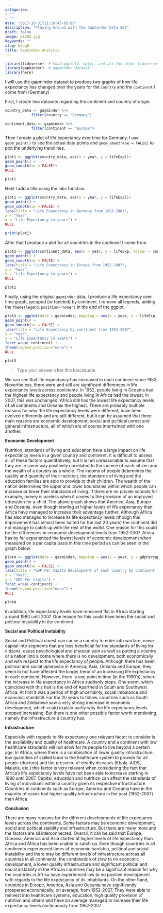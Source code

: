 ```yaml
---
categories:
- ""
- ""
date: "2017-10-31T21:28:43-05:00"
description: "Playing Around with the Gapminder Data Set"
draft: false
image: pic02.jpg
keywords: ""
slug: blog6
title: Gapminder Analysis
---
```


```r
library(tidyverse)  # Load ggplot2, dplyr, and all the other tidyverse packages
library(gapminder)  # gapminder dataset
library(here)
```

I will use the gapminder dataset to produce two graphs of how life expectancy has changed over the years for the `country` and the `continent` I come from (Germany)

First, I create two datasets regarding the continent and country of origin.

```r
country_data <- gapminder %>% 
            filter(country == "Germany") 

continent_data <- gapminder %>% 
            filter(continent == "Europe")
```

Then I create a plot of life expectancy over time for Germany. I use  `geom_point()` to see the actual data points and `geom_smooth(se = FALSE)`  to plot the underlying trendlines. 

```r
plot1 <- ggplot(country_data, aes(x = year, y = lifeExp))+
geom_point() +
geom_smooth(se = FALSE)+
NULL 

plot1
```

Next I add a title using the labs function.

```r
plot1 <- ggplot(country_data, aes(x = year, y = lifeExp))+
geom_point() +
geom_smooth(se = FALSE) +
labs(title = "Life Expectancy in Germany from 1952-2007",
x = "Year",
y = "Life Expectancy in years") +
NULL

print(plot1)
```

After that I produce a plot for all countries in the *continent* I come from. 

```r
plot2 <- ggplot(continent_data, aes(x = year, y = lifeExp, colour = country))+
geom_point() + 
geom_smooth(se = FALSE) +
labs(title = "Life Expectancy in Europe from 1952-2007",
x = "Year",
y = "Life Expectancy in years") +
NULL

plot2
```

Finally, using the original `gapminder` data, I produce a life expectancy over time graph, grouped (or faceted) by continent. I remove all legends, adding the `theme(legend.position="none")` in the end of the ggplot.

```r
plot3 <- ggplot(data = gapminder, mapping = aes(x = year, y = lifeExp, colour = continent))+
geom_point() + 
geom_smooth(se = FALSE) + 
labs(title = "Life Expectancy by continent from 1952-2007",
x = "Year",
y = "Life Expectancy in years") +
facet_wrap(~continent) +
theme(legend.position="none") + 
NULL

plot3
```

> Type your answer after this blockquote.

We can see that life expectancy has increased in each continent since 1952. Nevertheless, there were and still are significant differences in life expectancy levels across continents. In 1952, people living in Oceania had the highest life expectancy and people living in Africa had the lowest. In 2007, this was unchanged. Africa still has the lowest life expectancy levels of all continents and Oceania the highest. There are probably multiple reasons for why the life expectancy levels were different, have been evolved differently and are still different, but it can be assumed that three main reasons are economic development, social and political unrest and general infrastructure, all of which are of course intertwined with one another.

**Economic Development**

Nutrition, standards of living and education have a large impact on life expectancy levels in a given country and continent. It is difficult to assess all of these factors quantitatively, but it is not unreasonable to assume that they are in some way positively correlated to the income of each citizen and the wealth of a country as a whole. The income of people determines the quality and quantity of their nutrition, the standards of living and the education families are able to provide to their children. The wealth of the nation determines the upper and lower boundaries within which people can increase or lower their standards of living. If there are no private schools for example, money is useless when it comes to the provision of an improved education for a child. The above graph shows that America, Asia, Europe and Oceania, even though starting at higher levels of life expectancy than Africa have managed to increase their advantage further. Although Africa has also managed to increase its life expectancy levels (though this improvement has almost been halted for the last 20 years) the continent did not manage to catch up with the rest of the world. One reason for this could be the differences in economic development levels from 1952-2007. Africa has by far experienced the lowest levels of economic development when measured on a per capita basis in this time period as can be seen in the graph below. 

```r
plot4 <- ggplot(data = gapminder, mapping = aes(x = year, y = gdpPercap, colour = continent))+
geom_point() + 
geom_smooth(se = FALSE) + 
labs(title = "GDP Per Capita Development of each country by continent from 1952-2007",
x = "Year",
y = "GDP Per Capita") +
facet_wrap(~continent) +
theme(legend.position="none") + 
NULL

plot4
```

In addition, life expectancy levels have remained flat in Africa starting around 1990 until 2007. One reason for this could have been the social and political instability in the continent.

**Social and Political Instability**

Social and Political unrest can cause a country to enter into warfare, move capital into segments that are less beneficial for the standards of living for citizens, cause psychological and physical pain as well as putting a country or a nation into a coma where there is no development, both economically and with respect to the life expectancy of people. Although there has been political and social upheavals in America, Asia, Oceania and Europe, they seem to not have affected the longer trend of an increasing life expectancy in each continent. However, there is one point in time (in the 1990's), where the increase in life expectancy in Africa suddenly stops. One event, which coincided with this halt is the end of Apartheid in South and Southwest Africa. At first it was a period of high uncertainty, social imbalance and economic standstill. For the 20 years to follow, countries such as South Africa and Zimbabwe saw a very strong decrease in economic development, which could explain partly why the life expectancy levels stopped increasing. But there is one other possible factor worth mentioning, namely the Infrastructure a country has. 

**Infrastructure**

Especially with regards to life expectancy one relevant factor to consider is the availability and quality of healthcare. A country and a continent with low healthcare standards will not allow for its people to live beyond a certain age. In Africa, where there is a combination of lower quality infrastructure, low quantities of skilled labor in the healthcare system to provide for all people (doctors) and the presence of deadly diseases (Ebola, AIDS, Malaria, etc.) this factor is very relevant when considering the fact that Africa's life expectancy levels have not been able to increase starting in 1990 until 2007. Capital, education and nutrition can affect the standards of living of individuals within a country given its respective infrastructure. Countries in continents such as Europe, America and Oceania have in the majority of cases had higher quality infrastructure in the past (1952-2007) than Africa. 

**Conclusion**

There are many reasons for the different developments of life expectancy levels across the continents. Some factors may be economic development, social and political stability and infrastructure. But there are many more and the factors are all interconnected. Overall, it can be said that Europe, Oceania, America and Asia started at higher levels of life expectancy than Africa and Africa has been unable to catch up. Even though countries in all continents experienced times of economic hardship, political and social instability and there may be different levels of infrastructure across all countries in all continents, the combination of slow to no economic development, a lower quality infrastructure and significant political and social instability in the African countries may be a significant reason for why the countries in Africa have experienced low to no positive development with regards to the life expectancy of its inhabitants. On the other hand, countries in Europe, America, Asia and Oceania have significantly prospered economically, on average, from 1952-2007. They were able to reinvest into healthcare systems, education, high quality provision of nutrition and others and have on average managed to increase their life expectancy levels continuously from 1952-2007.  